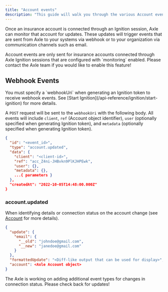 ```yaml
---
title: "Account events"
description: "This guide will walk you through the various Account events that may occur when monitoring an insurance account."
---
```


Once an insurance account is connected through an Ignition session, Axle can monitor that account for updates. These updates will trigger events that are sent from Axle to your systems via webhook or to your organization via communication channels such as email.

<Info>
  Account events are only sent for insurance accounts connected through Axle
  Ignition sessions that are configured with `monitoring` enabled. Please
  contact the Axle team if you would like to enable this feature!
</Info>

## Webhook Events

<Tip>
  You must specify a `webhookUri` when generating an Ignition token to receive
  webhook events. See [Start Ignition](/api-reference/ignition/start-ignition)
  for more details.
</Tip>

A `POST` request will be sent to the `webhookUri` with the following body. All events will include `client`, `ref` (Account object identifier), `user` (optionally specified when generating Ignition token), and `metadata` (optionally specified when generating Ignition token).

```json Example webhook request body
{
  "id": "<event_id>",
  "type": "account.updated",
  "data": {
    "client": "<client-id>",
    "ref": "acc_Z4ni-JHBvkn9PlKJHPEwk",
    "user": {},
    "metadata": {},
    ...{ parameters }
  },
  "createdAt": "2022-10-05T14:48:00.000Z"
}
```

### account.updated

When identifying details or connection status on the account change (see [Account](/api-reference/accounts/account) for more details).

```json Additional data parameters (example)
{
  "update": {
    "email": {
      "__old": "johndoe@gmail.com",
      "__new": "janedoe@gmail.com"
    }
  },
  "formattedUpdate": "<Diff-like output that can be used for display>",
  "account": <Axle Account object>
}
```

<Info>
  The Axle is working on adding additional event types for changes in connection
  status. Please check back for updates!
</Info>
